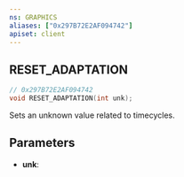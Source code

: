 ```yaml
---
ns: GRAPHICS
aliases: ["0x297B72E2AF094742"]
apiset: client
---
```

## RESET_ADAPTATION

```c
// 0x297B72E2AF094742
void RESET_ADAPTATION(int unk);
```

Sets an unknown value related to timecycles.

## Parameters
* **unk**: